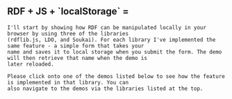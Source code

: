 
<Content>
    <h2 className="subtitle is-3" className={styles.localTitle}>
        <span>RDF + JS + `localStorage` = </span>
        <FaShieldHeart style={{fill: "rgb(232, 30, 30)"}}/>
    </h2>

    I'll start by showing how RDF can be manipulated locally in your browser by using three of the libraries
    (rdflib.js, LDO, and Soukai). For each library I've implemented the same feature - a simple form that takes your
    name and saves it to local storage when you submit the form. The demo will then retrieve that name when the demo is
    later reloaded.

    Please click onto one of the demos listed below to see how the feature is implemented in that library. You can
    also navigate to the demos via the libraries listed at the top.
</Content>